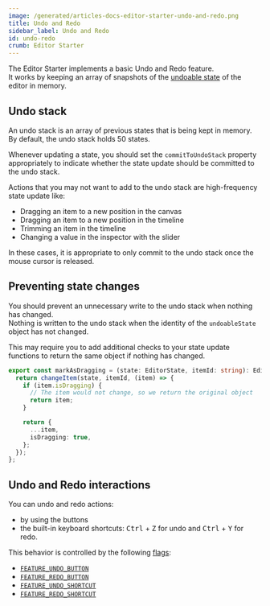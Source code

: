 ```yaml
---
image: /generated/articles-docs-editor-starter-undo-and-redo.png
title: Undo and Redo
sidebar_label: Undo and Redo
id: undo-redo
crumb: Editor Starter
---
```


The Editor Starter implements a basic Undo and Redo feature.  
It works by keeping an array of snapshots of the [undoable state](/docs/editor-starter/state-management#undoable-state) of the editor in memory.

## Undo stack

An undo stack is an array of previous states that is being kept in memory.  
By default, the undo stack holds 50 states.

Whenever updating a state, you should set the `commitToUndoStack` property appropriately to indicate whether the state update should be committed to the undo stack.

Actions that you may not want to add to the undo stack are high-frequency state update like:

- Dragging an item to a new position in the canvas
- Dragging an item to a new position in the timeline
- Trimming an item in the timeline
- Changing a value in the inspector with the slider

In these cases, it is appropriate to only commit to the undo stack once the mouse cursor is released.

## Preventing state changes

You should prevent an unnecessary write to the undo stack when nothing has changed.  
Nothing is written to the undo stack when the identity of the `undoableState` object has not changed.

This may require you to add additional checks to your state update functions to return the same object if nothing has changed.

```ts title="Preventing an identity change"
export const markAsDragging = (state: EditorState, itemId: string): EditorState => {
  return changeItem(state, itemId, (item) => {
    if (item.isDragging) {
      // The item would not change, so we return the original object
      return item;
    }

    return {
      ...item,
      isDragging: true,
    };
  });
};
```

## Undo and Redo interactions

You can undo and redo actions:

- by using the buttons
- the built-in keyboard shortcuts: <kbd>Ctrl</kbd> + <kbd>Z</kbd> for undo and <kbd>Ctrl</kbd> + <kbd>Y</kbd> for redo.

This behavior is controlled by the following [flags](/docs/editor-starter/features):

- [`FEATURE_UNDO_BUTTON`](https://github.com/search?q=repo%3Aremotion-dev%2Feditor-starter%20FEATURE_UNDO_BUTTON&type=code)
- [`FEATURE_REDO_BUTTON`](https://github.com/search?q=repo%3Aremotion-dev%2Feditor-starter%20FEATURE_REDO_BUTTON&type=code)
- [`FEATURE_UNDO_SHORTCUT`](https://github.com/search?q=repo%3Aremotion-dev%2Feditor-starter%20FEATURE_UNDO_SHORTCUT&type=code)
- [`FEATURE_REDO_SHORTCUT`](https://github.com/search?q=repo%3Aremotion-dev%2Feditor-starter%20FEATURE_REDO_SHORTCUT&type=code)
